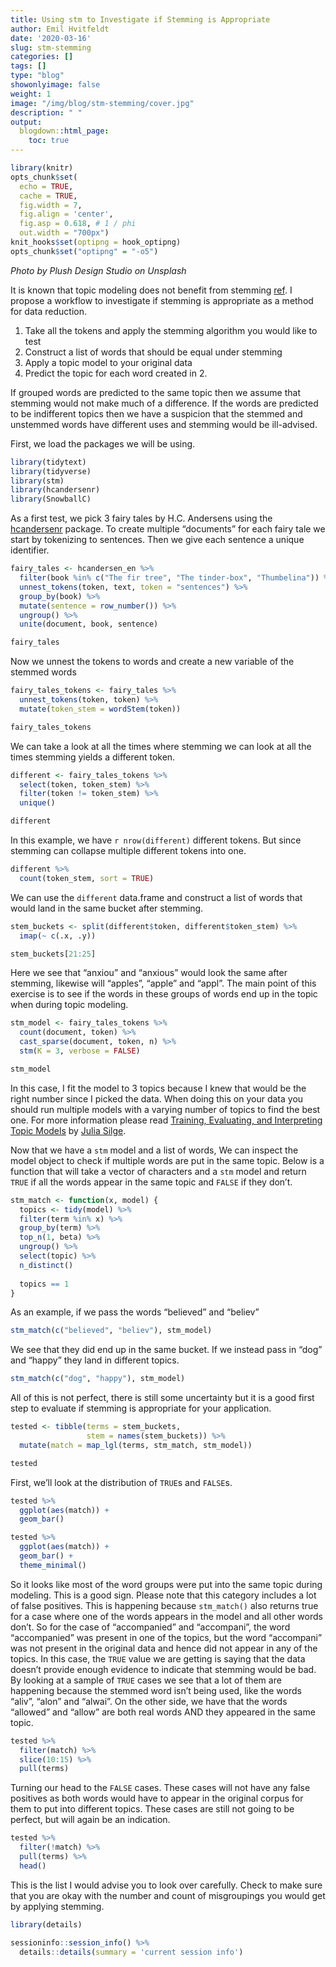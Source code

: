 ```yaml
---
title: Using stm to Investigate if Stemming is Appropriate
author: Emil Hvitfeldt
date: '2020-03-16'
slug: stm-stemming
categories: []
tags: []
type: "blog"
showonlyimage: false
weight: 1
image: "/img/blog/stm-stemming/cover.jpg"
description: " "
output:
  blogdown::html_page:
    toc: true
---
```


```r
library(knitr)
opts_chunk$set(
  echo = TRUE,
  cache = TRUE,
  fig.width = 7, 
  fig.align = 'center',
  fig.asp = 0.618, # 1 / phi
  out.width = "700px")
knit_hooks$set(optipng = hook_optipng)
opts_chunk$set("optipng" = "-o5")
```

*Photo by Plush Design Studio on Unsplash*

It is known that topic modeling does not benefit from stemming [ref](https://mimno.infosci.cornell.edu/papers/schofield_tacl_2016.pdf).
I propose a workflow to investigate if stemming is appropriate as a method for data reduction. 

1. Take all the tokens and apply the stemming algorithm you would like to test
1. Construct a list of words that should be equal under stemming
1. Apply a topic model to your original data
1. Predict the topic for each word created in 2.

If grouped words are predicted to the same topic then we assume that stemming would not make much of a difference. 
If the words are predicted to be indifferent topics then we have a suspicion that the stemmed and unstemmed words have different uses and stemming would be ill-advised.

First, we load the packages we will be using.

```r
library(tidytext)
library(tidyverse)
library(stm)
library(hcandersenr)
library(SnowballC)
```

As a first test, we pick 3 fairy tales by H.C. Andersens using the [hcandersenr](https://github.com/EmilHvitfeldt/hcandersenr) package. 
To create multiple "documents" for each fairy tale we start by tokenizing to sentences.
Then we give each sentence a unique identifier.

```r
fairy_tales <- hcandersen_en %>%
  filter(book %in% c("The fir tree", "The tinder-box", "Thumbelina")) %>%
  unnest_tokens(token, text, token = "sentences") %>%
  group_by(book) %>%
  mutate(sentence = row_number()) %>%
  ungroup() %>%
  unite(document, book, sentence)

fairy_tales
```

Now we unnest the tokens to words and create a new variable of the stemmed words

```r
fairy_tales_tokens <- fairy_tales %>%
  unnest_tokens(token, token) %>%
  mutate(token_stem = wordStem(token))

fairy_tales_tokens
```

We can take a look at all the times where stemming we can look at all the times stemming yields a different token.

```r
different <- fairy_tales_tokens %>%
  select(token, token_stem) %>%
  filter(token != token_stem) %>%
  unique()

different
```

In this example, we have `r nrow(different)` different tokens. 
But since stemming can collapse multiple different tokens into one.

```r
different %>%
  count(token_stem, sort = TRUE)
```

We can use the `different` data.frame and construct a list of words that would land in the same bucket after stemming.

```r
stem_buckets <- split(different$token, different$token_stem) %>%
  imap(~ c(.x, .y))

stem_buckets[21:25]
```

Here we see that "anxiou" and "anxious" would look the same after stemming, likewise will "apples", "apple" and "appl".
The main point of this exercise is to see if the words in these groups of words end up in the topic when during topic modeling.

```r
stm_model <- fairy_tales_tokens %>%
  count(document, token) %>%
  cast_sparse(document, token, n) %>%
  stm(K = 3, verbose = FALSE)

stm_model
```

In this case, I fit the model to 3 topics because I knew that would be the right number since I picked the data.
When doing this on your data you should run multiple models with a varying number of topics to find the best one. 
For more information please read [Training, Evaluating, and Interpreting Topic Models](https://juliasilge.com/blog/evaluating-stm/) by [Julia Silge](https://twitter.com/juliasilge).

Now that we have a `stm` model and a list of words, 
We can inspect the model object to check if multiple words are put in the same topic.
Below is a function that will take a vector of characters and a `stm` model and return `TRUE` if all the words appear in the same topic and `FALSE` if they don't.

```r
stm_match <- function(x, model) {
  topics <- tidy(model) %>%
  filter(term %in% x) %>%
  group_by(term) %>%
  top_n(1, beta) %>%
  ungroup() %>%
  select(topic) %>%
  n_distinct()
  
  topics == 1
}
```

As an example, if we pass the words "believed" and "believ"

```r
stm_match(c("believed", "believ"), stm_model)
```

We see that they did end up in the same bucket.
If we instead pass in "dog" and "happy" they land in different topics.

```r
stm_match(c("dog", "happy"), stm_model)
```

All of this is not perfect, there is still some uncertainty but it is a good first step to evaluate if stemming is appropriate for your application.

```r
tested <- tibble(terms = stem_buckets,
                 stem = names(stem_buckets)) %>%
  mutate(match = map_lgl(terms, stm_match, stm_model))

tested
```

First, we'll look at the distribution of `TRUE`s and `FALSE`s.

```r
tested %>%  
  ggplot(aes(match)) +
  geom_bar()
```

```r
tested %>%  
  ggplot(aes(match)) +
  geom_bar() +
  theme_minimal()
```

So it looks like most of the word groups were put into the same topic during modeling.
This is a good sign. 
Please note that this category includes a lot of false positives.
This is happening because `stm_match()` also returns true for a case where one of the words appears in the model and all other words don't.
So for the case of "accompanied" and "accompani", the word "accompanied" was present in one of the topics, but the word "accompani" was not present in the original data and hence did not appear in any of the topics.
In this case, the `TRUE` value we are getting is saying that the data doesn't provide enough evidence to indicate that stemming would be bad.
By looking at a sample of `TRUE` cases we see that a lot of them are happening because the stemmed word isn't being used, like the words "aliv", "alon" and "alwai".
On the other side, we have that the words "allowed" and "allow" are both real words AND they appeared in the same topic.

```r
tested %>%
  filter(match) %>%
  slice(10:15) %>%
  pull(terms)
```

Turning our head to the `FALSE` cases.
These cases will not have any false positives as both words would have to appear in the original corpus for them to put into different topics.
These cases are still not going to be perfect, but will again be an indication.

```r
tested %>%
  filter(!match) %>%
  pull(terms) %>%
  head()
```

This is the list I would advise you to look over carefully.
Check to make sure that you are okay with the number and count of misgroupings you would get by applying stemming.

```r
library(details) 

sessioninfo::session_info() %>%
  details::details(summary = 'current session info')
```

